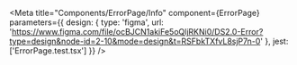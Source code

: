 
<Meta
  title="Components/ErrorPage/Info"
  component={ErrorPage}
  parameters={{
    design: {
      type: 'figma',
      url: 'https://www.figma.com/file/ocBJCN1akiFe5oQljRKNi0/DS2.0-Error?type=design&node-id=2-10&mode=design&t=RSFbkTXfvL8sjP7n-0'
    },
    jest: ['ErrorPage.test.tsx']
  }}
/>

<Story name='Docs'>
  <Unstyled>
    <Stories />
  </Unstyled>
</Story>
